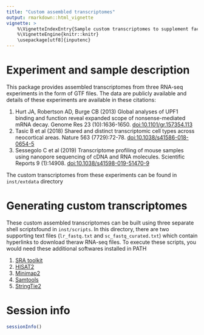 ```yaml
---
title: "Custom assembled transcriptomes"
output: rmarkdown::html_vignette
vignette: >
    %\VignetteIndexEntry{Sample custom transcriptomes to supplement factR}
    %\VignetteEngine{knitr::knitr}
    \usepackage[utf8]{inputenc}
---
```


# Experiment and sample description

This package provides assembled transcriptomes from three RNA-seq experiments
in the form of GTF files. The data are publicly available and details of these
experiments are available in these citations:

1. Hurt JA, Robertson AD, Burge CB (2013) Global analyses of UPF1 binding and 
function reveal expanded scope of nonsense-mediated mRNA decay. Genome Res 23 
(10):1636-1650. 
[doi:10.1101/gr.157354.113](https://genome.cshlp.org/content/23/10/1636)
2. Tasic B et al (2018) Shared and distinct transcriptomic cell types across
neocortical areas. Nature 563 (7729):72-78. 
[doi:10.1038/s41586-018-0654-5](https://www.nature.com/articles/s41586-018-0654-5)
3. Sessegolo C et al (2019) Transcriptome profiling of mouse samples using 
nanopore sequencing of cDNA and RNA molecules. Scientific Reports 9 (1):14908. 
[doi:10.1038/s41598-019-51470-9](https://www.nature.com/articles/s41598-019-51470-9)

The custom transcriptomes from these experiments can be
found in `inst/extdata` directory

# Generating custom transcriptomes

These custom assembled transcriptomes can be built using three separate shell 
scriptsfound in `inst/scripts`. In this directory, there are two supporting 
text files (`lr_fastq.txt` and `sc_fastq_curated.txt`) which contain hyperlinks
to download theraw RNA-seq files. To execute these scripts, you would need 
these additional softwares installed in PATH

1. [SRA toolkit](https://github.com/ncbi/sra-tools/wiki/01.-Downloading-SRA-Toolkit)
2. [HISAT2](http://daehwankimlab.github.io/hisat2/download/)
3. [Minimap2](https://github.com/lh3/minimap2)
4. [Samtools](www.htslib.org)
5. [StringTie2](https://ccb.jhu.edu/software/stringtie/#install)

# Session info

```r
sessionInfo()
```
